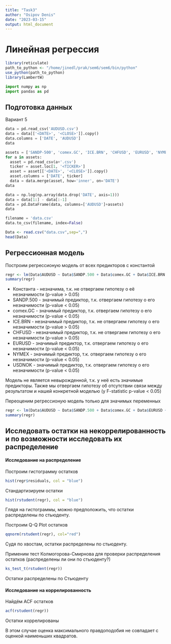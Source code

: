 ```yaml
---
title: "Task3"
author: "Osipov Denis"
date: "2023-03-15"
output: html_document
---
```


# Линейная регрессия

```r
library(reticulate)
path_to_python <- "/home/jinedl/prak/sem6/sem6/bin/python"
use_python(path_to_python)
library(LambertW)
```
```python
import numpy as np
import pandas as pd
```


## Подготовка данных

Вариант 5

```python
data = pd.read_csv('AUDUSD.csv')
data = data[['<DATE>', '<CLOSE>']].copy()
data.columns = ['DATE', 'AUDUSD']
data
```
```python
assets = ['SANDP-500', 'comex.GC', 'ICE.BRN', 'CHFUSD', 'EURUSD', 'NYMEX.PL', 'USDNOK']
for a in assets:
  asset = pd.read_csv(a+'.csv')
  ticker = asset.loc[1, '<TICKER>']
  asset = asset[['<DATE>', '<CLOSE>']].copy()
  asset.columns = ['DATE', ticker]
  data = data.merge(asset, how='inner', on='DATE')
data
```
```python
data = np.log(np.array(data.drop('DATE', axis=1)))
data = data[1:] - data[:-1]
data = pd.DataFrame(data, columns=['AUDUSD']+assets)
data
```
```python
filename = 'data.csv'
data.to_csv(filename, index=False)
```
```r
Data <- read.csv("data.csv",sep=",")
head(Data)
```

## Регрессионная модель

Построим регрессионую модель от всех предикторов с константой
```r
regr <- lm(Data$AUDUSD ~ Data$SANDP.500 + Data$comex.GC + Data$ICE.BRN + Data$CHFUSD + Data$EURUSD + Data$NYMEX + Data$USDNOK, data=Data)
summary(regr)
```

- Константа - незначима, т.к. не отвергаем гипотезу о её незначимости (p-value > 0.05)
- SANDP.500 - значимый предиктор, т.к. отвергаем гипотезу о его незначимости (p-value < 0.05)
- comex.GC - значимый предиктор, т.к. отвергаем гипотезу о его незначимости (p-value < 0.05)
- ICE.BRN - незначимый предиктор, т.к. не отвергаем гипотезу о его незначимости (p-value > 0.05)
- CHFUSD - незначимый предиктор, т.к. не отвергаем гипотезу о его незначимости (p-value > 0.05)
- EURUSD - значимый предиктор, т.к. отвергаем гипотезу о его незначимости (p-value < 0.05)
- NYMEX - значимый предиктор, т.к. отвергаем гипотезу о его незначимости (p-value < 0.05)
- USDNOK - значимый предиктор, т.к. отвергаем гипотезу о его незначимости (p-value < 0.05)

Модель не является невырожденной, т.к. у неё есть значимые предикторы.
Также мы отвергаем гипотезу об отсутствии связи между результатом и нашей конкретной моделью (у F-statistic p-value < 0.05)

Переоценим регрессионую модель только для значимых переменных
```r
regr <- lm(Data$AUDUSD ~ Data$SANDP.500 + Data$comex.GC + Data$EURUSD + Data$NYMEX + Data$USDNOK - 1, data=Data)
summary(regr)
```

## Исследовать остатки на некоррелированность и по возможности исследовать их распределение

#### Исследование на распределение

Построим гистограмму остатков
```r
hist(regr$residuals, col = "blue")
```

Стандартизируем остатки
```r
hist(rstudent(regr), col = "blue")
```
Глядя на гистограммы, можно предположить, что остатки распределены по стьюденту.


Построим Q-Q Plot остатков
```r
qqnorm(rstudent(regr), col="red")
```

Судя по хвостам, остатки распределены по стьюденту.

Применим тест Колмогорова-Смирнова для проверки распределения остатков (распределены ли они по стьюденту?)
```r
ks_test_t(rstudent(regr))
```
Остатки распределены по Стьюденту

#### Исследование на коррелированность

Найдём ACF остатков
```r
acf(rstudent(regr))
```

Остатки коррелированы

В этом случае оценка максимального правдоподобия не совпадает с оценкой наименьших квадратов. 